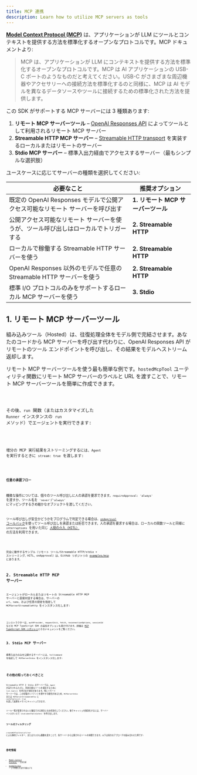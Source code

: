 ```yaml
---
title: MCP 連携
description: Learn how to utilize MCP servers as tools
---
```



[**Model Context Protocol (MCP)**](https://modelcontextprotocol.io) は、アプリケーションが LLM にツールとコンテキストを提供する方法を標準化するオープンなプロトコルです。MCP ドキュメントより:

> MCP は、アプリケーションが LLM にコンテキストを提供する方法を標準化するオープンなプロトコルです。MCP は AI アプリケーションの USB-C ポートのようなものだと考えてください。USB-C がさまざまな周辺機器やアクセサリーへの接続方法を標準化するのと同様に、MCP は AI モデルを異なるデータソースやツールに接続するための標準化された方法を提供します。

この SDK がサポートする MCP サーバーには 3 種類あります:

1. **リモート MCP サーバーツール** – [OpenAI Responses API](https://platform.openai.com/docs/guides/tools-remote-mcp) によってツールとして利用されるリモート MCP サーバー
2. **Streamable HTTP MCP サーバー** – [Streamable HTTP transport](https://modelcontextprotocol.io/docs/concepts/transports#streamable-http) を実装するローカルまたはリモートのサーバー
3. **Stdio MCP サーバー** – 標準入出力経由でアクセスするサーバー（最もシンプルな選択肢）

ユースケースに応じてサーバーの種類を選択してください:

| 必要なこと                                                                          | 推奨オプション                     |
| ----------------------------------------------------------------------------------- | ---------------------------------- |
| 既定の OpenAI Responses モデルで公開アクセス可能なリモート サーバーを呼び出す       | **1. リモート MCP サーバーツール** |
| 公開アクセス可能なリモート サーバーを使うが、ツール呼び出しはローカルでトリガーする | **2. Streamable HTTP**             |
| ローカルで稼働する Streamable HTTP サーバーを使う                                   | **2. Streamable HTTP**             |
| OpenAI Responses 以外のモデルで任意の Streamable HTTP サーバーを使う                | **2. Streamable HTTP**             |
| 標準 I/O プロトコルのみをサポートするローカル MCP サーバーを使う                    | **3. Stdio**                       |

## 1. リモート MCP サーバーツール

組み込みツール（Hosted）は、往復処理全体をモデル側で完結させます。あなたのコードから MCP サーバーを呼び出す代わりに、OpenAI Responses API がリモートのツール エンドポイントを呼び出し、その結果をモデルへストリーム返却します。

リモート MCP サーバーツールを使う最も簡単な例です。`hostedMcpTool` ユーティリティ関数にリモート MCP サーバーのラベルと URL を渡すことで、リモート MCP サーバーツールを簡単に作成できます。

<Code lang="typescript" code={hostedAgentExample} title="hostedAgent.ts" />

その後、`run` 関数（またはカスタマイズした `Runner` インスタンスの `run` メソッド）でエージェントを実行できます:

<Code
  lang="typescript"
  code={hostedExample}
  title="リモート MCP サーバーツールで実行"
/>

増分の MCP 実行結果をストリーミングするには、`Agent` を実行するときに `stream: true` を渡します:

<Code
  lang="typescript"
  code={hostedStreamExample}
  title="リモート MCP サーバーツールで実行（ストリーミング）"
/>

#### 任意の承認フロー

機微な操作については、個々のツール呼び出しに人の承認を要求できます。`requireApproval: 'always'` を渡すか、ツール名を `'never'`/`'always'` にマッピングするきめ細かなオブジェクトを渡してください。

ツール呼び出しが安全かどうかをプログラムで判定できる場合は、[`onApproval` コールバック](https://github.com/openai/openai-agents-js/blob/main/examples/mcp/hosted-mcp-on-approval.ts)を使ってツール呼び出しを承認または拒否できます。人の承認を要求する場合は、ローカルの関数ツールと同様に `interruptions` を用いた同じ [人間の介入（HITL）](/openai-agents-js/ja/guides/human-in-the-loop/) の方法を利用できます。

<Code
  lang="typescript"
  code={hostedHITLExample}
  title="リモート MCP サーバーツールでの Human in the loop（人間の介入）"
/>

完全に動作するサンプル（リモート ツール/Streamable HTTP/stdio + ストリーミング、HITL、onApproval）は、GitHub リポジトリの [examples/mcp](https://github.com/openai/openai-agents-js/tree/main/examples/mcp) にあります。

## 2. Streamable HTTP MCP サーバー

エージェントがローカルまたはリモートの Streamable HTTP MCP サーバーと直接対話する場合は、サーバーの `url`、`name`、および任意の設定を指定して `MCPServerStreamableHttp` をインスタンス化します:

<Code
  lang="typescript"
  code={streamableHttpExample}
  title="Streamable HTTP MCP サーバーで実行"
/>

コンストラクターは、`authProvider`、`requestInit`、`fetch`、`reconnectionOptions`、`sessionId` などの MCP TypeScript SDK の追加オプションも受け付けます。詳細は [MCP TypeScript SDK リポジトリ](https://github.com/modelcontextprotocol/typescript-sdk)とそのドキュメントをご覧ください。

## 3. Stdio MCP サーバー

標準入出力のみを公開するサーバーには、`fullCommand` を指定して `MCPServerStdio` をインスタンス化します:

<Code lang="typescript" code={stdioExample} title="Stdio MCP サーバーで実行" />

## その他の知っておくべきこと

Streamable HTTP と Stdio のサーバーでは、`Agent` が実行されるたびに、利用可能なツールを検出するために `list_tools()` を呼び出す場合があります。特にリモート サーバーでは、この往復がレイテンシを増やす可能性があるため、`MCPServerStdio` または `MCPServerStreamableHttp` に `cacheToolsList: true` を渡して結果をメモリにキャッシュできます。

ツール一覧が変更されないと確信できる場合にのみ有効化してください。後でキャッシュを無効化するには、サーバー インスタンスで `invalidateToolsCache()` を呼び出します。

### ツールのフィルタリング

`createMCPToolStaticFilter` による静的フィルター、またはカスタム関数を渡すことで、各サーバーから公開されるツールを制限できます。以下は両方のアプローチを組み合わせた例です:

<Code
  lang="typescript"
  code={toolFilterExample}
  title="ツールのフィルタリング"
/>

## 参考情報

- [Model Context Protocol](https://modelcontextprotocol.io/) – 公式仕様
- [examples/mcp](https://github.com/openai/openai-agents-js/tree/main/examples/mcp) – 上で参照した実行可能なデモ
